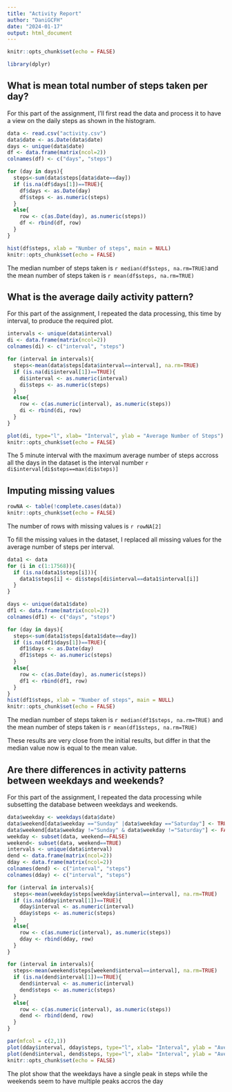 ```yaml
---
title: "Activity Report"
author: "DaniGCFH"
date: "2024-01-17"
output: html_document
---
```


```r
knitr::opts_chunk$set(echo = FALSE)

library(dplyr)

```

## What is mean total number of steps taken per day?

For this part of the assignment, I'll first read the data and process it to have a view on the daily steps as shown in the histogram.

```r
data <- read.csv("activity.csv")
data$date <- as.Date(data$date)
days <- unique(data$date)
df <- data.frame(matrix(ncol=2))
colnames(df) <- c("days", "steps")

for (day in days){
  steps<-sum(data$steps[data$date==day])
  if (is.na(df$days[1])==TRUE){
    df$days <- as.Date(day)
    df$steps <- as.numeric(steps)
  }
  else{
    row <- c(as.Date(day), as.numeric(steps))
    df <- rbind(df, row)
  }
}

hist(df$steps, xlab = "Number of steps", main = NULL)
knitr::opts_chunk$set(echo = FALSE)


```

The median number of steps taken is `r median(df$steps, na.rm=TRUE)`and the mean number of steps taken is `r mean(df$steps, na.rm=TRUE)`

## What is the average daily activity pattern?

For this part of the assignment, I repeated the data processing, this time by interval, to produce the required plot.

```r
intervals <- unique(data$interval)
di <- data.frame(matrix(ncol=2))
colnames(di) <- c("interval", "steps")

for (interval in intervals){
  steps<-mean(data$steps[data$interval==interval], na.rm=TRUE)
  if (is.na(di$interval[1])==TRUE){
    di$interval <- as.numeric(interval)
    di$steps <- as.numeric(steps)
  }
  else{
    row <- c(as.numeric(interval), as.numeric(steps))
    di <- rbind(di, row)
  }
}

plot(di, type="l", xlab= "Interval", ylab = "Average Number of Steps")
knitr::opts_chunk$set(echo = FALSE)


```

The 5 minute interval with the maximum average number of steps accross all the days in the dataset is the interval number `r di$interval[di$steps==max(di$steps)]`

## Imputing missing values

```r

rowNA <- table(!complete.cases(data))
knitr::opts_chunk$set(echo = FALSE)

```

The number of rows with missing values is `r rowNA[2]`

To fill the missing values in the dataset, I replaced all missing values for the average number of steps per interval.

```r
data1 <- data
for (i in c(1:17568)){
  if (is.na(data1$steps[i])){
    data1$steps[i] <- di$steps[di$interval==data1$interval[i]]
  }
}

days <- unique(data1$date)
df1 <- data.frame(matrix(ncol=2))
colnames(df1) <- c("days", "steps")

for (day in days){
  steps<-sum(data1$steps[data1$date==day])
  if (is.na(df1$days[1])==TRUE){
    df1$days <- as.Date(day)
    df1$steps <- as.numeric(steps)
  }
  else{
    row <- c(as.Date(day), as.numeric(steps))
    df1 <- rbind(df1, row)
  }
}
hist(df1$steps, xlab = "Number of steps", main = NULL)
knitr::opts_chunk$set(echo = FALSE)


```

The median number of steps taken is `r median(df1$steps, na.rm=TRUE)` and the mean number of steps taken is `r mean(df1$steps, na.rm=TRUE)`

These results are very close from the initial results, but differ in that the median value now is equal to the mean value.

## Are there differences in activity patterns between weekdays and weekends?

For this part of the assignment, I repeated the data processing while subsetting the database between weekdays and weekends.

```r
data$weekday <- weekdays(data$date)
data$weekend[data$weekday =="Sunday" |data$weekday =="Saturday"] <- TRUE
data$weekend[data$weekday !="Sunday" & data$weekday !="Saturday"] <- FALSE
weekday <- subset(data, weekend==FALSE)
weekend<- subset(data, weekend==TRUE)
intervals <- unique(data$interval)
dend <- data.frame(matrix(ncol=2))
dday <- data.frame(matrix(ncol=2))
colnames(dend) <- c("interval", "steps")
colnames(dday) <- c("interval", "steps")

for (interval in intervals){
  steps<-mean(weekday$steps[weekday$interval==interval], na.rm=TRUE)
  if (is.na(dday$interval[1])==TRUE){
    dday$interval <- as.numeric(interval)
    dday$steps <- as.numeric(steps)
  }
  else{
    row <- c(as.numeric(interval), as.numeric(steps))
    dday <- rbind(dday, row)
  }
}

for (interval in intervals){
  steps<-mean(weekend$steps[weekend$interval==interval], na.rm=TRUE)
  if (is.na(dend$interval[1])==TRUE){
    dend$interval <- as.numeric(interval)
    dend$steps <- as.numeric(steps)
  }
  else{
    row <- c(as.numeric(interval), as.numeric(steps))
    dend <- rbind(dend, row)
  }
}

par(mfcol = c(2,1)) 
plot(dday$interval, dday$steps, type="l", xlab= "Interval", ylab = "Average Number of Steps")
plot(dend$interval, dend$steps, type="l", xlab= "Interval", ylab = "Average Number of Steps")
knitr::opts_chunk$set(echo = FALSE)


```

The plot show that the weekdays have a single peak in steps while the weekends seem to have multiple peaks accros the day
